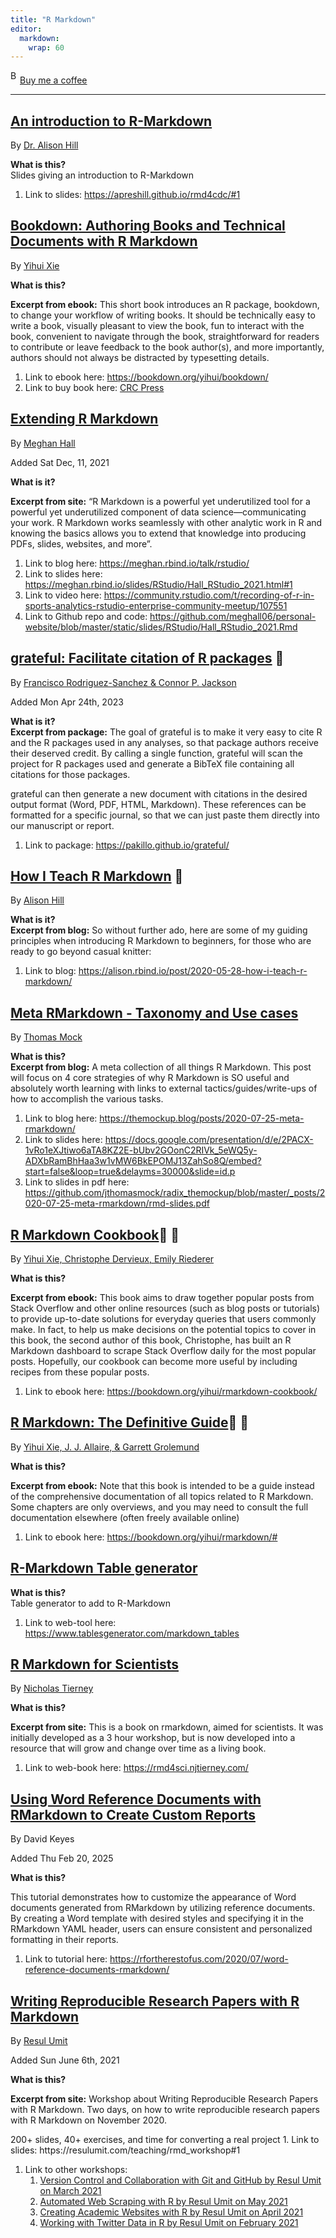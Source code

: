 ```yaml
---
title: "R Markdown"
editor: 
  markdown: 
    wrap: 60
---
```


<link href="https://fonts.googleapis.com/css?family=Cookie" rel="stylesheet"><a class="bmc-button" target="_blank" href="https://www.buymeacoffee.com/JoscelinRocha">![Buy
me a
coffee](https://cdn.buymeacoffee.com/buttons/bmc-new-btn-logo.svg){alt="Buy me a coffee"
width="15" height="21"}Buy me a coffee</a>

------------------------------------------------------------

## [An introduction to R-Markdown](https://apreshill.github.io/rmd4cdc/#1)

By [Dr. Alison Hill](https://apreshill.github.io/rmd4cdc/#1)

**What is this?**\
Slides giving an introduction to R-Markdown

1.  Link to slides: <https://apreshill.github.io/rmd4cdc/#1>

## [Bookdown: Authoring Books and Technical Documents with R Markdown](https://bookdown.org/yihui/bookdown/)

By [Yihui Xie](https://bookdown.org/yihui/bookdown/)

**What is this?**

**Excerpt from ebook:** This short book introduces an R
package, bookdown, to change your workflow of writing books.
It should be technically easy to write a book, visually
pleasant to view the book, fun to interact with the book,
convenient to navigate through the book, straightforward for
readers to contribute or leave feedback to the book
author(s), and more importantly, authors should not always
be distracted by typesetting details.

1.  Link to ebook here:
    <https://bookdown.org/yihui/bookdown/>
2.  Link to buy book here: [CRC
    Press](https://www.routledge.com/bookdown-Authoring-Books-and-Technical-Documents-with-R-Markdown/Xie/p/book/9781138700109?utm_source=crcpress.com&utm_medium=referral)

## [Extending R Markdown](https://meghan.rbind.io/talk/rstudio/)

By [Meghan Hall](https://meghan.rbind.io/talk/rstudio/)

Added Sat Dec, 11, 2021

**What is it?**

**Excerpt from site:** "R Markdown is a powerful yet
underutilized tool for a powerful yet underutilized
component of data science---communicating your work. R
Markdown works seamlessly with other analytic work in R and
knowing the basics allows you to extend that knowledge into
producing PDFs, slides, websites, and more".

1.  Link to blog here:
    <https://meghan.rbind.io/talk/rstudio/>
2.  Link to slides here:
    <https://meghan.rbind.io/slides/RStudio/Hall_RStudio_2021.html#1>
3.  Link to video here:
    <https://community.rstudio.com/t/recording-of-r-in-sports-analytics-rstudio-enterprise-community-meetup/107551>
4.  Link to Github repo and code:
    <https://github.com/meghall06/personal-website/blob/master/static/slides/RStudio/Hall_RStudio_2021.Rmd>

## [grateful: Facilitate citation of R packages](https://pakillo.github.io/grateful/) 💯

By [Francisco Rodriguez-Sanchez & Connor P.
Jackson](https://pakillo.github.io/grateful/)

Added Mon Apr 24th, 2023

**What is it?**\
**Excerpt from package:** The goal of grateful is to make it
very easy to cite R and the R packages used in any analyses,
so that package authors receive their deserved credit. By
calling a single function, grateful will scan the project
for R packages used and generate a BibTeX file containing
all citations for those packages.

grateful can then generate a new document with citations in
the desired output format (Word, PDF, HTML, Markdown). These
references can be formatted for a specific journal, so that
we can just paste them directly into our manuscript or
report.

1.  Link to package: <https://pakillo.github.io/grateful/>

## [How I Teach R Markdown](https://alison.rbind.io/post/2020-05-28-how-i-teach-r-markdown/) 💯

By [Alison
Hill](https://alison.rbind.io/post/2020-05-28-how-i-teach-r-markdown/)

**What is it?**\
**Excerpt from blog:** So without further ado, here are some
of my guiding principles when introducing R Markdown to
beginners, for those who are ready to go beyond casual
knitter:

1.  Link to blog:
    <https://alison.rbind.io/post/2020-05-28-how-i-teach-r-markdown/>

## [Meta RMarkdown - Taxonomy and Use cases](https://themockup.blog/posts/2020-07-25-meta-rmarkdown/)

By [Thomas
Mock](https://themockup.blog/posts/2020-07-25-meta-rmarkdown/)

**What is this?**\
**Excerpt from blog:** A meta collection of all things R
Markdown. This post will focus on 4 core strategies of why R
Markdown is SO useful and absolutely worth learning with
links to external tactics/guides/write-ups of how to
accomplish the various tasks.

1.  Link to blog here:
    <https://themockup.blog/posts/2020-07-25-meta-rmarkdown/>
2.  Link to slides here:
    <https://docs.google.com/presentation/d/e/2PACX-1vRo1eXJtiwo6aTA8KZ2E-bUbv2GOonC2RIVk_5eWQ5y-ADXbRamBhHaa3w1vMW6BkEPOMJ13ZahSo8Q/embed?start=false&loop=true&delayms=30000&slide=id.p>
3.  Link to slides in pdf here:
    <https://github.com/jthomasmock/radix_themockup/blob/master/_posts/2020-07-25-meta-rmarkdown/rmd-slides.pdf>

## [R Markdown Cookbook](https://bookdown.org/yihui/rmarkdown-cookbook/)💯 💯

By [Yihui Xie, Christophe Dervieux, Emily
Riederer](https://bookdown.org/yihui/rmarkdown-cookbook/)

**What is this?**

**Excerpt from ebook:** This book aims to draw together
popular posts from Stack Overflow and other online resources
(such as blog posts or tutorials) to provide up-to-date
solutions for everyday queries that users commonly make. In
fact, to help us make decisions on the potential topics to
cover in this book, the second author of this book,
Christophe, has built an R Markdown dashboard to scrape
Stack Overflow daily for the most popular posts. Hopefully,
our cookbook can become more useful by including recipes
from these popular posts.

1.  Link to ebook here:
    <https://bookdown.org/yihui/rmarkdown-cookbook/>

## [R Markdown: The Definitive Guide](https://bookdown.org/yihui/rmarkdown/#)💯 💯

By [Yihui Xie, J. J. Allaire, & Garrett
Grolemund](https://bookdown.org/yihui/rmarkdown/#)

**What is this?**

**Excerpt from ebook:** Note that this book is intended to
be a guide instead of the comprehensive documentation of all
topics related to R Markdown. Some chapters are only
overviews, and you may need to consult the full
documentation elsewhere (often freely available online)

1.  Link to ebook here:
    <https://bookdown.org/yihui/rmarkdown/#>

## [R-Markdown Table generator](https://www.tablesgenerator.com/markdown_tables)

**What is this?**\
Table generator to add to R-Markdown

1.  Link to web-tool here:
    <https://www.tablesgenerator.com/markdown_tables>

## [R Markdown for Scientists](https://rmd4sci.njtierney.com/)

By [Nicholas Tierney](https://rmd4sci.njtierney.com/)

**What is this?**

**Excerpt from site:** This is a book on rmarkdown, aimed
for scientists. It was initially developed as a 3 hour
workshop, but is now developed into a resource that will
grow and change over time as a living book.

1.  Link to web-book here: <https://rmd4sci.njtierney.com/>

## [Using Word Reference Documents with RMarkdown to Create Custom Reports](https://rfortherestofus.com/2020/07/word-reference-documents-rmarkdown/)

By David Keyes

Added Thu Feb 20, 2025

**What is this?**

This tutorial demonstrates how to customize the appearance
of Word documents generated from RMarkdown by utilizing
reference documents. By creating a Word template with
desired styles and specifying it in the RMarkdown YAML
header, users can ensure consistent and personalized
formatting in their reports.

1.  Link to tutorial here:
    <https://rfortherestofus.com/2020/07/word-reference-documents-rmarkdown/>

## [Writing Reproducible Research Papers with R Markdown](https://resulumit.com/teaching/rmd_workshop#1)

By [Resul
Umit](https://resulumit.com/teaching/rmd_workshop#1)

Added Sun June 6th, 2021

**What is this?**

**Excerpt from site:** Workshop about Writing Reproducible
Research Papers with R Markdown. Two days, on how to write
reproducible research papers with R Markdown on November
2020.

200+ slides, 40+ exercises, and time for converting a real
project 1. Link to slides:
https://resulumit.com/teaching/rmd_workshop#1

1.  Link to other workshops:
    1.  [Version Control and Collaboration with Git and
        GitHub by Resul Umit on March
        2021](https://resulumit.com/teaching/git_workshop.html#1)
    2.  [Automated Web Scraping with R by Resul Umit on May
        2021](https://resulumit.com/teaching/scrp_workshop.html#1)
    3.  [Creating Academic Websites with R by Resul Umit on
        April
        2021](https://resulumit.com/teaching/rbd_workshop.html#1)
    4.  [Working with Twitter Data in R by Resul Umit on
        February
        2021](https://resulumit.com/teaching/twtr_workshop.html#1)
